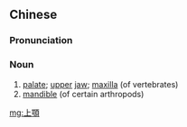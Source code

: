 {{also|上颚}}
==Chinese==
{{zh-forms|s=上颚}}

===Pronunciation===
{{zh-pron
|m=shàng'è
|c=soeng6 ngok6
|mn=qz,xm:siōng-go̍k/zz:siāng-go̍k
|cat=n
}}

===Noun===
{{zh-noun}}

# [[palate]]; [[upper]] [[jaw]]; [[maxilla]] (of vertebrates)
# [[mandible]] (of certain arthropods)

[[mg:上顎]]